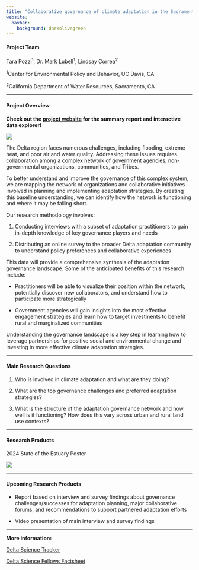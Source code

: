 ```yaml
---
title: "Collaborative governance of climate adaptation in the Sacramento - San Joaquin Delta"
website: 
  navbar: 
    background: darkolivegreen
---
```


#### **Project Team**

Tara Pozzi^1^, Dr. Mark Lubell^1^, Lindsay Correa^2^

^1^Center for Environmental Policy and Behavior, UC Davis, CA

^2^California Department of Water Resources, Sacramento, CA

------------------------------------------------------------------------

#### **Project Overview**

**Check out the [project website](https://tarapozzi.shinyapps.io/delta_adaptation/) for the summary report and interactive data explorer!**

![](delta_adapation_schematic.png)

The Delta region faces numerous challenges, including flooding, extreme heat, and poor air and water quality. Addressing these issues requires collaboration among a complex network of government agencies, non-governmental organizations, communities, and Tribes.

To better understand and improve the governance of this complex system, we are mapping the network of organizations and collaborative initiatives involved in planning and implementing adaptation strategies. By creating this baseline understanding, we can identify how the network is functioning and where it may be falling short.

Our research methodology involves:

1.  Conducting interviews with a subset of adaptation practitioners to gain in-depth knowledge of key governance players and needs

2.  Distributing an online survey to the broader Delta adaptation community to understand policy preferences and collaborative experiences

This data will provide a comprehensive synthesis of the adaptation governance landscape. Some of the anticipated benefits of this research include:

-   Practitioners will be able to visualize their position within the network, potentially discover new collaborators, and understand how to participate more strategically

-   Government agencies will gain insights into the most effective engagement strategies and learn how to target investments to benefit rural and marginalized communities

Understanding the governance landscape is a key step in learning how to leverage partnerships for positive social and environmental change and investing in more effective climate adaptation strategies. 

------------------------------------------------------------------------

#### **Main Research Questions**

1.  Who is involved in climate adaptation and what are they doing?

2.  What are the top governance challenges and preferred adaptation strategies?

3.  What is the structure of the adaptation governance network and how well is it functioning? How does this vary across urban and rural land use contexts?

------------------------------------------------------------------------

#### Research Products

2024 State of the Estuary Poster

![](SOE_Poster_031224_updated_TBP.png)

------------------------------------------------------------------------

#### **Upcoming Research Products**

-   Report based on interview and survey findings about governance challenges/successes for adaptation planning, major collaborative forums, and recommendations to support partnered adaptation efforts

-   Video presentation of main interview and survey findings

------------------------------------------------------------------------

**More information:**

[Delta Science Tracker](https://sciencetracker.deltacouncil.ca.gov/node/52366)

[Delta Science Fellows Factsheet](https://deltacouncil.ca.gov/pdf/science-program/information-sheets/2022-07-21-delta-science-fellows-2022-info-sheet.pdf)
